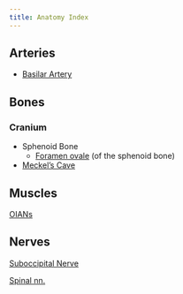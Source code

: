 ```yaml
---
title: Anatomy Index
---
```


## Arteries 
- [Basilar Artery]({{< var ref-basilar-artery.path >}})

## Bones
### Cranium

- Sphenoid Bone
    - [Foramen ovale]({{< var ref-foramen-ovale-sphenoid-bone.path >}}) (of the sphenoid bone)
- [Meckel's Cave]({{< var ref-meckel's-cave.path >}})

## Muscles
[OIANs]({{< var ref-oians.path >}})

## Nerves
[Suboccipital Nerve]({{< var ref-suboccipital-nerve.path >}})

[Spinal nn.]({{< var ref-spinal-nerves.path >}})